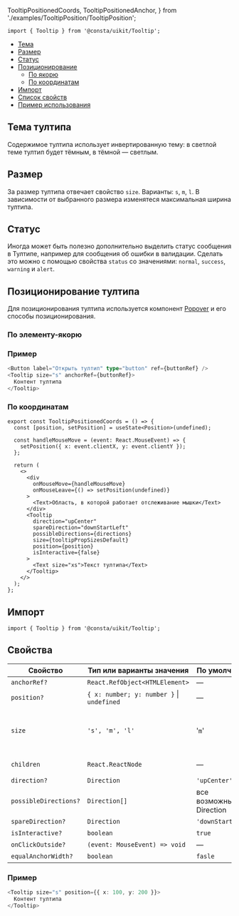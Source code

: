   TooltipPositionedCoords,
  TooltipPositionedAnchor,
} from './examples/TooltipPosition/TooltipPosition';

```tsx
import { Tooltip } from '@consta/uikit/Tooltip';
```

<MdxMenu>

- [Тема](#тема-тултипа)
- [Размер](#размер)
- [Статус](#статус)
- [Позиционирование](#позиционирование-тултипа)
  - [По якорю](#по-элементу-якорю)
  - [По координатам](#по-координатам)
- [Импорт](#импорт)
- [Список свойств](#свойства)
- [Пример использования](#примеры)

</MdxMenu>

## Тема тултипа

Содержимое тултипа использует инвертированную тему: в светлой теме тултип будет тёмным, в тёмной — светлым.

## Размер

За размер тултипа отвечает свойство `size`. Варианты: `s`, `m`, `l`. В зависимости от выбранного размера изменятеся максимальная ширина тултипа.

## Статус

Иногда может быть полезно дополнительно выделить статус сообщения в Тултипе, например для сообщения об ошибки в валидации. Сделать это можно с помощью свойства `status` со значениями: `normal`, `success`, `warning` и `alert`.

## Позиционирование тултипа

Для позиционирования тултипа используется компонент [Popover](##LIBS.STAND.TAB/tab:dev/stand:uikit-components-popover-stable/hash:способы-позиционирования) и его способы позиционирования.

### По элементу-якорю

<TooltipPositionedAnchor />

### Пример

```ts
<Button label="Открыть тултип" type="button" ref={buttonRef} />
<Tooltip size="s" anchorRef={buttonRef}>
  Контент тултипа
</Tooltip>
```

### По координатам

<TooltipPositionedCoords />

```tsx
export const TooltipPositionedCoords = () => {
  const [position, setPosition] = useState<Position>(undefined);

  const handleMouseMove = (event: React.MouseEvent) => {
    setPosition({ x: event.clientX, y: event.clientY });
  };

  return (
    <>
      <div
        onMouseMove={handleMouseMove}
        onMouseLeave={() => setPosition(undefined)}
      >
        <Text>Область, в которой работает отслеживание мышки</Text>
      </div>
      <Tooltip
        direction="upCenter"
        spareDirection="downStartLeft"
        possibleDirections={directions}
        size={tooltipPropSizesDefault}
        position={position}
        isInteractive={false}
      >
        <Text size="xs">Текст тултипа</Text>
      </Tooltip>
    </>
  );
};
```

## Импорт

```tsx
import { Tooltip } from '@consta/uikit/Tooltip';
```

## Свойства

| Свойство              | Тип или варианты значения                     | По умолчанию            | Описание                                                                                                      |
| --------------------- | --------------------------------------------- | ----------------------- | ------------------------------------------------------------------------------------------------------------- |
| `anchorRef?`          | `React.RefObject<HTMLElement>`                | —                       | см. [Popover](##LIBS.STAND.TAB/tab:dev/stand:uikit-components-popover-stable)                                 |
| `position?`           | `{ x: number; y: number }` &#124; `undefined` | —                       | см. [Popover](##LIBS.STAND.TAB/tab:dev/stand:uikit-components-popover-stable/)                                |
| `size`                | `'s', 'm', 'l'`                               | '`m`'                   | Размер, влияющий на максимальную ширину тултипа                                                               |
| `children`            | `React.ReactNode`                             | —                       | Контент тултипа                                                                                               |
| `direction?`          | `Direction`                                   | `'upCenter'`            | см. [Popover](##LIBS.STAND.TAB/tab:dev/stand:uikit-components-popover-stable/hash:направление-разворачивания) |
| `possibleDirections?` | `Direction[]`                                 | все возможные Direction | см. [Popover](##LIBS.STAND.TAB/tab:dev/stand:uikit-components-popover-stable/hash:направление-разворачивания) |
| `spareDirection?`     | `Direction`                                   | `'downStartLeft'`       | см. [Popover](##LIBS.STAND.TAB/tab:dev/stand:uikit-components-popover-stable/hash:направление-разворачивания) |
| `isInteractive?`      | `boolean`                                     | `true`                  | см. [Popover](##LIBS.STAND.TAB/tab:dev/stand:uikit-components-popover-stable)                                 |
| `onClickOutside?`     | `(event: MouseEvent) => void`                 | —                       | см. [Popover](##LIBS.STAND.TAB/tab:dev/stand:uikit-components-popover-stable)                                 |
| `equalAnchorWidth?`   | `boolean`                                     | `fasle`                 | см. [Popover](##LIBS.STAND.TAB/tab:dev/stand:uikit-components-popover-stable)                                 |

### Пример

```ts
<Tooltip size="s" position={{ x: 100, y: 200 }}>
  Контент тултипа
</Tooltip>
```
